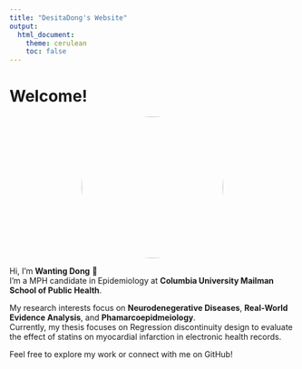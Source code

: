 ```yaml
---
title: "DesitaDong's Website"
output:
  html_document:
    theme: cerulean
    toc: false
---
```


# Welcome!

![](images/dd.jpg){width=250px style="border-radius:50%; display:block; margin:auto;"}

Hi, I'm **Wanting Dong** 👋  
I'm a MPH candidate in Epidemiology at **Columbia University Mailman School of Public Health**.  

My research interests focus on **Neurodenegerative Diseases**, **Real-World Evidence Analysis**, and **Phamarcoepidmeiology**.  
Currently, my thesis focuses on Regression discontinuity design to evaluate the effect of statins on myocardial infarction in electronic health records.  

Feel free to explore my work or connect with me on GitHub!
